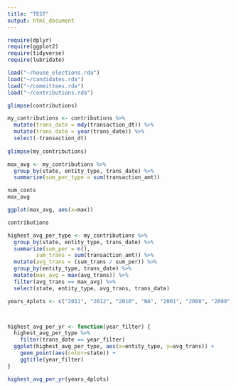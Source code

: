 ```yaml
---
title: "TEST"
output: html_document
---
```



```r
require(dplyr)
require(ggplot2)
require(tidyverse)
require(lubridate)

load("~/house_elections.rda")
load("~/candidates.rda")
load("~/committees.rda")
load("~/contributions.rda")
```



```r
glimpse(contributions)

my_contributions <- contributions %>%
  mutate(trans_date = mdy(transaction_dt)) %>%
  mutate(trans_date = year(trans_date)) %>%
  select(-transaction_dt)
  
glimpse(my_contributions)
```


```r
max_avg <- my_contributions %>%
  group_by(state, entity_type, trans_date) %>%
  summarize(sum_per_type = sum(transaction_amt))

num_conts
max_avg

ggplot(max_avg, aes(x=max))

contributions
```


```r

highest_avg_per_type <- my_contributions %>%
  group_by(state, entity_type, trans_date) %>%
  summarize(sum_per = n(),
         sum_trans = sum(transaction_amt)) %>%
  mutate(avg_trans = (sum_trans / sum_per)) %>%
  group_by(entity_type, trans_date) %>%
  mutate(max_avg = max(avg_trans)) %>%
  filter(avg_trans == max_avg) %>%
  select(state, entity_type, avg_trans, trans_date)
```


```r

years_4plots <- c("2011", "2012", "2010", "NA", "2001", "2008", "2009", "2013", "2014", "2007")



highest_avg_per_yr <- function(year_filter) {
  highest_avg_per_type %>%
    filter(trans_date == year_filter) 
  ggplot(highest_avg_per_type, aes(x=entity_type, y=avg_trans)) + 
    geom_point(aes(color=state)) +
    ggtitle(year_filter)
}

highest_avg_per_yr(years_4plots)


```